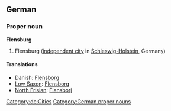 ==German==
{{wikipedia}}
{{wikipedia|lang=de}}
===Proper noun===
'''Flensburg'''
# Flensburg ([[independent city]] in [[Schleswig-Holstein]], Germany)

====Translations====
*Danish: [[Flensborg]]
*[[Low Saxon]]: [[Flensborg]]
*[[North Frisian]]: [[Flansborj]]

[[Category:de:Cities]]
[[Category:German proper nouns]]